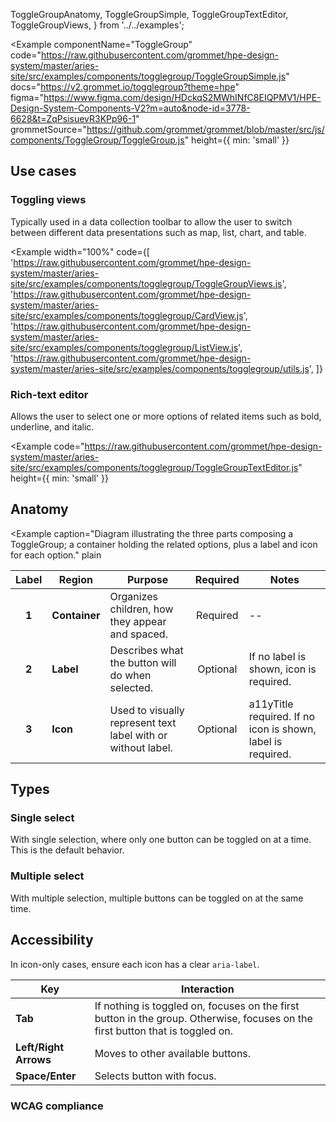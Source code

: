   ToggleGroupAnatomy,
  ToggleGroupSimple,
  ToggleGroupTextEditor,
  ToggleGroupViews,
} from '../../examples';

<Example
  componentName="ToggleGroup"
  code="https://raw.githubusercontent.com/grommet/hpe-design-system/master/aries-site/src/examples/components/togglegroup/ToggleGroupSimple.js"
  docs="https://v2.grommet.io/togglegroup?theme=hpe"
  figma="https://www.figma.com/design/HDckqS2MWhINfC8EIQPMV1/HPE-Design-System-Components-V2?m=auto&node-id=3778-6628&t=ZqPsisuevR3KPp96-1"
  grommetSource="https://github.com/grommet/grommet/blob/master/src/js/components/ToggleGroup/ToggleGroup.js"
  height={{ min: 'small' }}
>
  <ToggleGroupSimple />
</Example>

## Use cases

### Toggling views

Typically used in a data collection toolbar to allow the user to switch between different data presentations such as map, list, chart, and table.

<Example
  width="100%"
  code={[
    'https://raw.githubusercontent.com/grommet/hpe-design-system/master/aries-site/src/examples/components/togglegroup/ToggleGroupViews.js',
    'https://raw.githubusercontent.com/grommet/hpe-design-system/master/aries-site/src/examples/components/togglegroup/CardView.js',
    'https://raw.githubusercontent.com/grommet/hpe-design-system/master/aries-site/src/examples/components/togglegroup/ListView.js',
    'https://raw.githubusercontent.com/grommet/hpe-design-system/master/aries-site/src/examples/components/togglegroup/utils.js',
  ]}
>
  <ToggleGroupViews />
</Example>

### Rich-text editor

Allows the user to select one or more options of related items such as bold, underline, and italic.

<Example
  code="https://raw.githubusercontent.com/grommet/hpe-design-system/master/aries-site/src/examples/components/togglegroup/ToggleGroupTextEditor.js"
  height={{ min: 'small' }}
>
  <ToggleGroupTextEditor />
</Example>

## Anatomy

<Example
  caption="Diagram illustrating the three parts composing a ToggleGroup; a container holding the related options, plus a label and icon for each option."
  plain
>
  <ToggleGroupAnatomy />
</Example>

| Label | Region        | Purpose                                                      | Required | Notes                                                       |
| :---: | ------------- | ------------------------------------------------------------ | :------: | ----------------------------------------------------------- |
| **1** | **Container** | Organizes children, how they appear and spaced.              | Required | --                                                          |
| **2** | **Label**     | Describes what the button will do when selected.             | Optional | If no label is shown, icon is required.                     |
| **3** | **Icon**      | Used to visually represent text label with or without label. | Optional | a11yTitle required. If no icon is shown, label is required. |

## Types

### Single select

With single selection, where only one button can be toggled on at a time. This is the default behavior.

### Multiple select

With multiple selection, multiple buttons can be toggled on at the same time.

## Accessibility

In icon-only cases, ensure each icon has a clear `aria-label`.

| Key                   | Interaction                                                                                                                    |
| --------------------- | ------------------------------------------------------------------------------------------------------------------------------ |
| **Tab**               | If nothing is toggled on, focuses on the first button in the group. Otherwise, focuses on the first button that is toggled on. |
| **Left/Right Arrows** | Moves to other available buttons.                                                                                              |
| **Space/Enter**       | Selects button with focus.                                                                                                     |

### WCAG compliance

<AccessibilitySection title="ToggleGroup" />
